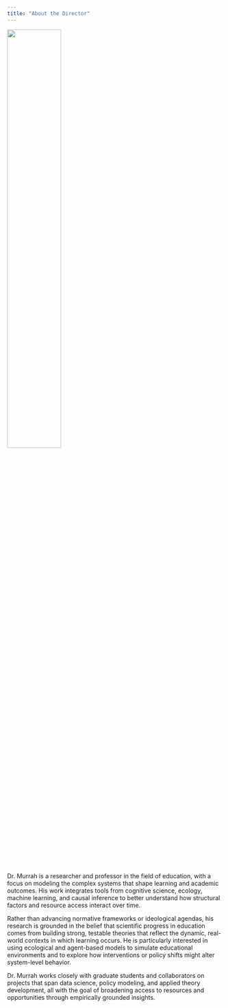 ```yaml
---
title: "About the Director"
---
```


![](images/HankMurrah.png){width="50%"}  

Dr. Murrah is a researcher and professor in the field of education, with a focus on modeling the complex systems that shape learning and academic outcomes. His work integrates tools from cognitive science, ecology, machine learning, and causal inference to better understand how structural factors and resource access interact over time.

Rather than advancing normative frameworks or ideological agendas, his research is grounded in the belief that scientific progress in education comes from building strong, testable theories that reflect the dynamic, real-world contexts in which learning occurs. He is particularly interested in using ecological and agent-based models to simulate educational environments and to explore how interventions or policy shifts might alter system-level behavior.

Dr. Murrah works closely with graduate students and collaborators on projects that span data science, policy modeling, and applied theory development, all with the goal of broadening access to resources and opportunities through empirically grounded insights.
